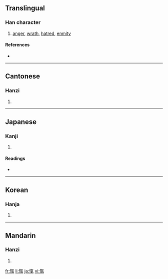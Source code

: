 {{also|忾}}
==Translingual==

===Han character===
{{Han char|rn=61|rad=心|as=10|sn=13|four=9801<sub>7</sub>|canj=心人弓木 (POND)}}

# [[anger]], [[wrath]], [[hatred]], [[enmity]]

====References====
* {{Han ref|kx=0397.050|dkj=11029|dj=0736.010|hdz=42337.050|uh=613E|ud=24894|bh=B75A|bd=46938}}

----

==Cantonese==

===Hanzi===
{{yue-hanzi|jyut=|y=koi3|sim=忾}}

# {{defn|Cantonese}}

----

==Japanese==

===Kanji===
{{ja-kanji|grade=|rs=心10}}

# {{defn|Japanese}}

====Readings====
* {{ja-readings|on=[[き]] (ki), [[がい]] (gai), [[きつ]] (kitsu)|kun=[[ためいき]] (tameiki)}}

----

==Korean==

===Hanja===
{{ko-hanja|hangeul=[[개]], [[희]]|eumhun=|rv=gae, hui|mr=kae, hŭi|y=kay, huy}}

# {{defn|Korean}}

----

==Mandarin==

===Hanzi===
{{cmn-hanzi|sim=忾|pin=[[kài]] ([[kai4]])|wg=k'ai<sup>4</sup>}}

# {{defn|Mandarin}}

[[fr:愾]]
[[li:愾]]
[[ja:愾]]
[[vi:愾]]